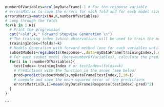 

```r

numberOfVariables=ncol(myDataFrame)-1 # For the response variable
# errorsMatrix to save the errors for each fold and for each model size
errorsMatrix=matrix(NA,K,numberOfVariables)
# Loop through the folds
for(k in 1:K){
  # Print the progression
  cat("Fold",k," Forward Stepwise Generation \n")
  # The training index (which observations will be used to train the model
  trainingIndex=(folds!=k)
  # Models Generation with forward method (one for each variables until numberOfVariables)
  subsetModels=regsubsets(Response~.,data=myDataFrame[trainingIndex,],nvmax=numberOfVariables,method="forward")
  # For each susbet model (here=numberOfVariables), calculate the predictions and the errors
  for(i in 1:numberOfVariables){
    testIndex=-trainingIndex # or testIndex=(folds==k)
    # Predictions with the function in the annex (see below)
    pred=predict(subsetModels,myDataFrame[testIndex,],id=i)
    # compute and save the mean squared error of the predictions
    errorsMatrix[k,i]=mean((myDataFrame$Response[testIndex]-pred)^2)
  }
}

```


```